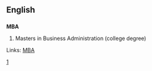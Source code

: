 ==English==
==={{initialism}}===
'''MBA'''

# Masters in Business Administration (college degree)

Links:
[http://www.chinastudyclub.com/ MBA]

[http://www.mbaeducation.org/]